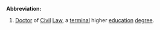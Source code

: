 '''Abbreviation:'''

#[[Doctor]] of [[Civil]] [[Law]], a [[terminal]] higher [[education]] [[degree]].